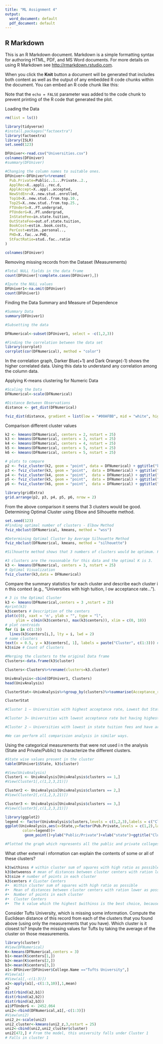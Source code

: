 ---
title: "ML Assignment 4"
output:
  word_document: default
  pdf_document: default
---
## R Markdown

This is an R Markdown document. Markdown is a simple formatting syntax for authoring HTML, PDF, and MS Word documents. For more details on using R Markdown see <http://rmarkdown.rstudio.com>.

When you click the **Knit** button a document will be generated that includes both content as well as the output of any embedded R code chunks within the document. You can embed an R code chunk like this:

Note that the `echo = FALSE` parameter was added to the code chunk to prevent printing of the R code that generated the plot.

Loading the Data
```{r}
rm(list = ls())

library(tidyverse)
#install.packages("factoextra")
library(factoextra)
library(ISLR)
set.seed(123)

DFUniver<-read.csv("Universities.csv")
colnames(DFUniver)
#summary(DFUniver)

#Changing the column names to suitable ones.
DFUniver<-DFUniver%>%rename(
  Pub.Private=Public..1...Private..2.,
  ApplRec=X..appli..rec.d,
  ApplAccept=X..appl..accepted,
  NewStdEnr=X..new.stud..enrolled,
  Top10=X..new.stud..from.top.10.,
  Top25=X..new.stud..from.top.25.,
  FTUnderG=X..FT.undergrad,
  PTUnderG=X..PT.undergrad,
  InStateFee=in.state.tuition,
  OutStateFee=out.of.state.tuition,
  BookCost=estim..book.costs,
  PerCost=estim..personal..,
  PHD=X..fac..w.PHD,
  StFactRatio=stud..fac..ratio
)

colnames(DFUniver)


```
Removing missing records from the Dataset (Measurements)
```{r}
#Total NULL fields in the data frame 
count(DFUniver[!complete.cases(DFUniver),])

#Ipute the NULL values
DFUniver1<-na.omit(DFUniver) 
count(DFUniver1)

```

Finding the Data Summary and Measure of Dependence
```{r}
#Summary Data
summary(DFUniver1)

#Subsetting the data 

DFNumerical<-subset(DFUniver1, select = -c(1,2,3)) 

#Finding the correlation between the data set
library(corrplot)
corrplot(cor(DFNumerical), method = "color")

```
In the correlation graph, Darker Blue(+1) and Dark Orange(-1) shows the higher correlated data. Using this data to understand any correlation among the column data.

Applying K-means clustering for Numeric Data
```{r}
#Scaling the Data
DFNumerical<-scale(DFNumerical)

#Distance Between Observations
distance <- get_dist(DFNumerical)

fviz_dist(distance, gradient = list(low = "#00AFBB", mid = "white", high = "#FC4E07"))

```

Comparison different cluster values

```{r}

k2 <- kmeans(DFNumerical, centers = 2, nstart = 25)
k3 <- kmeans(DFNumerical, centers = 3, nstart = 25)
k4 <- kmeans(DFNumerical, centers = 4, nstart = 25)
k5 <- kmeans(DFNumerical, centers = 5, nstart = 25)
k6 <- kmeans(DFNumerical, centers = 5, nstart = 25)

# plots to compare
p2 <- fviz_cluster(k2, geom = "point", data = DFNumerical) + ggtitle("k = 2")
p3 <- fviz_cluster(k3, geom = "point",  data = DFNumerical) + ggtitle("k = 3")
p4 <- fviz_cluster(k4, geom = "point",  data = DFNumerical) + ggtitle("k = 4")
p5 <- fviz_cluster(k5, geom = "point",  data = DFNumerical) + ggtitle("k = 5")
p6 <- fviz_cluster(k6, geom = "point",  data = DFNumerical) + ggtitle("k = 6")

library(gridExtra)
grid.arrange(p2, p3, p4, p5, p6, nrow = 2)
```
From the above comparison it seems that 3 clusters would be good. Determining Optimal Cluster using Elbow and Silhouette method. 

```{r}
set.seed(123)
#Finding optimal number of clusters - Elbow Method
fviz_nbclust(DFNumerical, kmeans, method = "wss")

#Determining Optimal Cluster by Average Silhouette Method
fviz_nbclust(DFNumerical, kmeans, method = "silhouette")

#Silhouette method shows that 3 numbers of clusters would be optimum. From previous cluster plotting we have seen that optimal cluster size would be 3. 

#3 clusters are the reasonable for this data and the optimal K is 3.
k3 <- kmeans(DFNumerical, centers = 3, nstart = 25)
# Optimal Visualization
fviz_cluster(k3,data = DFNumerical) 
```
Compare the summary statistics for each cluster and describe each cluster i n this context
(e.g., “Universities with high tuition, l ow acceptance rate...”).

```{r}
# 3 is the Optimal Cluster
k3 <- kmeans(DFNumerical,centers = 3 ,nstart = 25)
#print(k3)
k3$centers # Description of the centers
plot(c(0), xaxt = 'n', ylab = "", type = "l",
     ylim = c(min(k3$centers), max(k3$centers)), xlim = c(0, 18))
# plot centroids
for (i in c(1:3))
  lines(k3$centers[i,], lty = i, lwd = 2) 
# name clusters
text(x = 0.5, y = k3$centers[, 1], labels = paste("Cluster", c(1:3))) # Cluster Names
k3$size # Count of Clusters

#Merging the clusters to the original Data frame
Clusters<-data.frame(k3$cluster)

Clusters<-Clusters%>%rename(clusters=k3.cluster)

UnivAnalysis<-cbind(DFUniver1, Clusters)
head(UnivAnalysis)

ClusterStat<-UnivAnalysis%>%group_by(clusters)%>%summarise(Acceptance_rate=sum(ApplAccept)/sum(ApplRec), AvgOutStateTution=mean(OutStateFee),AvgInStateTution=mean(InStateFee), AvgGradRate=mean(Graduation.rate))

ClusterStat

#Cluster 1 – Universities with highest acceptance rate, Lowest Out State fee but average In state fees but the graduation rate is also low. 

#Cluster 3– Universities with lowest acceptance rate but having highest Out of state fees. But the graduation rate is significantly higher. 

#Cluster 2 – Universities with lowest in state tuition fees and have around 60% graduation rate.

#We can perform all comparision analysis in similar ways. 

```

Using the categorical measurements that were not used i n the analysis (State and
Private/Public) to characterize the different clusters.

```{r}
#State wise values present in the cluster
table(DFUniver1$State, k3$cluster)

#View(UnivAnalysis)
Cluster1 <- UnivAnalysis[UnivAnalysis$clusters == 1,]
#View(Cluster1[,c(1,2,3,21)])

Cluster2 <- UnivAnalysis[UnivAnalysis$clusters == 2,]
#View(Cluster2[,c(1,2,3,21)])

Cluster3 <- UnivAnalysis[UnivAnalysis$clusters == 3,]
#View(Cluster3[,c(1,2,3,21)])

library(ggplot2)
legend <- factor(UnivAnalysis$clusters,levels = c(1,2,3),labels = c("Cluster 1","Cluster 2","Cluster 3"))
ggplot(UnivAnalysis,aes(x=State,y=factor(Pub.Private,levels = c(1,2),labels = c("Public","Private")),
        color=legend))+
         geom_point()+ylab("Public/Private")+xlab("state")+ggtitle("Cluster Plot")

#Plotted the graph which represents all the public and private colleges along with its cluster. Each state has colleges a maximum of 2 out of the 3 clusters. Yes, there is a relationship between clusters and categorical information. 


```
What other external i nformation can explain the contents of some or all of these clusters?
```{r}

k3$withinss # within cluster sum of squares with high ratio as possible
k3$betweenss # mean of distances between cluster centers with ration lower as possible
k3$size # number of points in each cluster
k3$centers # CLuster Centers
#•	Within cluster sum of squares with high ratio as possible
#•	Mean of distances between cluster centers with ration lower as possible
#•	Number of points in each cluster
#•	Cluster Centers
#•	The k value which the highest $withinss is the best choice, because we expect the within sum of squares ratio to be as lower as possible.
```

Consider Tufts University, which is missing some information. Compute the Euclidean
distance of this record from each of the clusters that you found above (using only the
measurements that you have). Which cluster is it closest to? Impute the missing values for
Tufts by taking the average of the cluster on those measurements.
```{r}
library(cluster)
#View(DFNumerical)
K<-kmeans(DFNumerical,centers = 3)
b1<-mean(K$centers[1,])
b2<-mean(K$centers[2,])
b3<-mean(K$centers[3,])
a1<-DFUniver[DFUniver$College.Name =="Tufts University",]
#View(a1)
#View(a1[,-c(1:3)])
a2<-apply(a1[,-c(1:3,10)],1,mean)
a2
dist(rbind(a2,b1))
dist(rbind(a2,b2))
dist(rbind(a2,b3))
a1$PTUnderG <- 2452.064
uni2<-rbind(DFNumerical,a1[,-c(1:3)])
#View(uni2)
uni2_z<-scale(uni2)
uni2_cluster<-kmeans(uni2_z,3,nstart = 25)
uni2<-cbind(uni2,uni2_cluster$cluster)
uni2[472,] # From the model, this university falls under Cluster 1
# Falls in cluster 1
```




